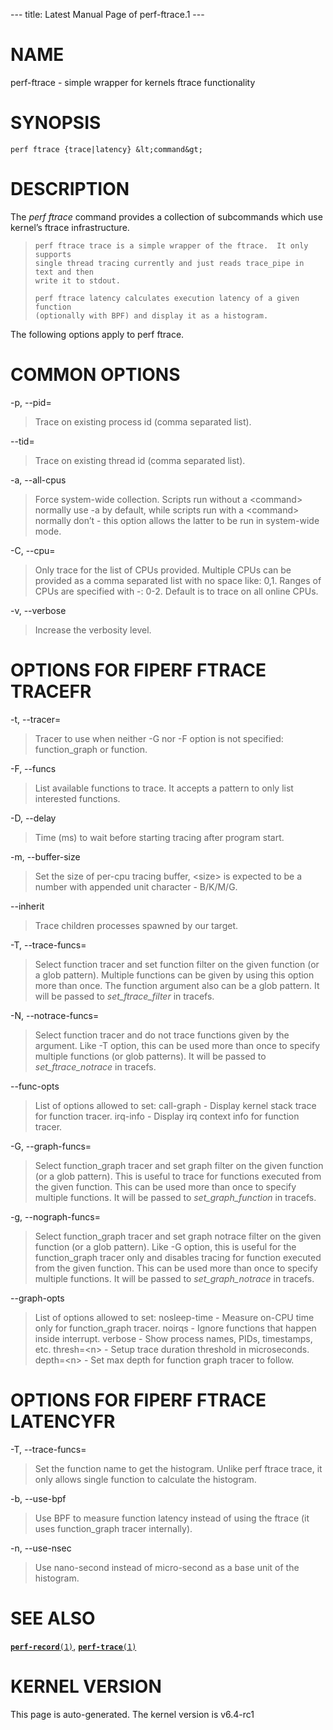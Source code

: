 ---
title: Latest Manual Page of perf-ftrace.1
---


= NAME =

perf-ftrace - simple wrapper for kernels ftrace functionality

= SYNOPSIS =

<pre>perf ftrace {trace|latency} &lt;command&gt;</pre>
= DESCRIPTION =

The ''perf ftrace'' command provides a collection of subcommands which use kernel’s ftrace infrastructure.

<blockquote><pre>perf ftrace trace is a simple wrapper of the ftrace.  It only supports
single thread tracing currently and just reads trace_pipe in text and then
write it to stdout.

perf ftrace latency calculates execution latency of a given function
(optionally with BPF) and display it as a histogram.</pre></blockquote>
The following options apply to perf ftrace.

= COMMON OPTIONS =

-p, --pid=

<blockquote>Trace on existing process id (comma separated list).
</blockquote>
--tid=

<blockquote>Trace on existing thread id (comma separated list).
</blockquote>
-a, --all-cpus

<blockquote>Force system-wide collection. Scripts run without a &lt;command&gt; normally use -a by default, while scripts run with a &lt;command&gt; normally don’t - this option allows the latter to be run in system-wide mode.
</blockquote>
-C, --cpu=

<blockquote>Only trace for the list of CPUs provided. Multiple CPUs can be provided as a comma separated list with no space like: 0,1. Ranges of CPUs are specified with -: 0-2. Default is to trace on all online CPUs.
</blockquote>
-v, --verbose

<blockquote>Increase the verbosity level.
</blockquote>
= OPTIONS FOR FIPERF FTRACE TRACEFR =

-t, --tracer=

<blockquote>Tracer to use when neither -G nor -F option is not specified: function_graph or function.
</blockquote>
-F, --funcs

<blockquote>List available functions to trace. It accepts a pattern to only list interested functions.
</blockquote>
-D, --delay

<blockquote>Time (ms) to wait before starting tracing after program start.
</blockquote>
-m, --buffer-size

<blockquote>Set the size of per-cpu tracing buffer, &lt;size&gt; is expected to be a number with appended unit character - B/K/M/G.
</blockquote>
--inherit

<blockquote>Trace children processes spawned by our target.
</blockquote>
-T, --trace-funcs=

<blockquote>Select function tracer and set function filter on the given function (or a glob pattern). Multiple functions can be given by using this option more than once. The function argument also can be a glob pattern. It will be passed to ''set_ftrace_filter'' in tracefs.
</blockquote>
-N, --notrace-funcs=

<blockquote>Select function tracer and do not trace functions given by the argument. Like -T option, this can be used more than once to specify multiple functions (or glob patterns). It will be passed to ''set_ftrace_notrace'' in tracefs.
</blockquote>
--func-opts

<blockquote>List of options allowed to set: call-graph - Display kernel stack trace for function tracer. irq-info - Display irq context info for function tracer.
</blockquote>
-G, --graph-funcs=

<blockquote>Select function_graph tracer and set graph filter on the given function (or a glob pattern). This is useful to trace for functions executed from the given function. This can be used more than once to specify multiple functions. It will be passed to ''set_graph_function'' in tracefs.
</blockquote>
-g, --nograph-funcs=

<blockquote>Select function_graph tracer and set graph notrace filter on the given function (or a glob pattern). Like -G option, this is useful for the function_graph tracer only and disables tracing for function executed from the given function. This can be used more than once to specify multiple functions. It will be passed to ''set_graph_notrace'' in tracefs.
</blockquote>
--graph-opts

<blockquote>List of options allowed to set: nosleep-time - Measure on-CPU time only for function_graph tracer. noirqs - Ignore functions that happen inside interrupt. verbose - Show process names, PIDs, timestamps, etc. thresh=&lt;n&gt; - Setup trace duration threshold in microseconds. depth=&lt;n&gt; - Set max depth for function graph tracer to follow.
</blockquote>
= OPTIONS FOR FIPERF FTRACE LATENCYFR =

-T, --trace-funcs=

<blockquote>Set the function name to get the histogram. Unlike perf ftrace trace, it only allows single function to calculate the histogram.
</blockquote>
-b, --use-bpf

<blockquote>Use BPF to measure function latency instead of using the ftrace (it uses function_graph tracer internally).
</blockquote>
-n, --use-nsec

<blockquote>Use nano-second instead of micro-second as a base unit of the histogram.
</blockquote>
= SEE ALSO =

[[Latest Manual Page of perf-record.1|<tt>'''perf-record'''(1)</tt>]], [[Latest Manual Page of perf-trace.1|<tt>'''perf-trace'''(1)</tt>]]


= KERNEL VERSION =

This page is auto-generated.  The kernel version is v6.4-rc1